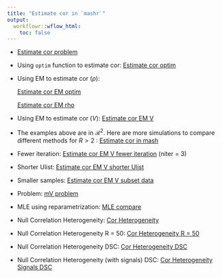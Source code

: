 ```yaml
---
title: "Estimate cor in `mashr`"
output:
  workflowr::wflow_html:
    toc: false
---
```


* [Estimate cor problem](EstimateCor.html)
    
* Using `optim` function to estimate cor: [Estimate cor optim](EstimateCorOptim.html)

* Using EM to estimate cor ($\rho$): 

    [Estimate cor EM optim](EstimateCorEM.html)
    
    [Estimate cor EM rho](EstimateCorEM2.html)

* Using EM to estimate cor ($V$): [Estimate cor EM V](EstimateCorMaxMV.html)

* The examples above are in $\mathcal{R}^{2}$. Here are more simulations to compare different methods for $R > 2$ : [Estimate cor in mash](EstimateCorMaxMash.html)

* Fewer iteration: [Estimate cor EM V fewer iteration](EstimateCorMaxMVIter.html) (niter = 3)

* Shorter Ulist: [Estimate cor EM V shorter Ulist](EstimateCorMaxMVUlist.html)

* Smaller samples: [Estimate cor EM V subset data](EstimateCorMaxMVSample.html)

* Problem: [mV problem](EstimateCorMaxMVProblem.html)

* MLE using reparametrization: [MLE compare](EstimateCorMLECompareDSC.html)

* Null Correlation Heterogeneity: [Cor Heterogeneity](EstimateCorHeter.html)

* Null Correlation Heterogeneity R = 50: [Cor Heterogeneity R = 50](EstimateCorHeterR50.html)

* Null Correlation Heterogeneity DSC: [Cor Heterogeneity DSC](DiffCorCompareDSC.html)

* Null Correlation Heterogeneity (with signals) DSC: [Cor Heterogeneity Signals DSC](DiffCorSignalCompareDSC.html)

